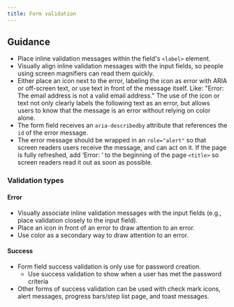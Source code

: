 ```yaml
---
title: Form validation
---
```


## Guidance

- Place inline validation messages within the field's `<label>` element.
- Visually align inline validation messages with the input fields, so people using screen magnifiers can read them quickly.
- Either place an icon next to the error, labeling the icon as error with ARIA or off-screen text, or use text in front of the message itself. Like: "Error: The email address is not a valid email address." The use of the icon or text not only clearly labels the following text as an error, but allows users to know that the message is an error without relying on color alone.
- The form field receives an `aria-describedby` attribute that references the `id` of the error message.
- The error message should be wrapped in an `role="alert"` so that screen readers users receive the message, and can act on it.
  If the page is fully refreshed, add ‘Error: ’ to the beginning of the page `<title>` so screen readers read it out as soon as possible.

### Validation types

#### Error

- Visually associate inline validation messages with the input fields (e.g., place validation closely to the input field).
- Place an icon in front of an error to draw attention to an error.
- Use color as a secondary way to draw attention to an error. 

#### Success

- Form field success validation is only use for password creation. 
    - Use success validation to show when a user has met the password criteria
- Other forms of success validation can be used with check mark icons, alert messages, progress bars/step list page, and toast messages.
